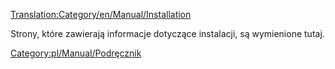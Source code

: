[[Translation:Category/en/Manual/Installation]]

Strony, które zawierają informacje dotyczące instalacji, są wymienione tutaj.

[[Category:pl/Manual/Podręcznik]]